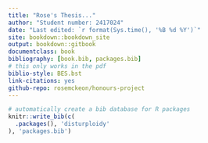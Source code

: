 ```yaml
--- 
title: "Rose's Thesis..."
author: "Student number: 2417024"
date: "Last edited: `r format(Sys.time(), '%B %d %Y')`"
site: bookdown::bookdown_site
output: bookdown::gitbook
documentclass: book
bibliography: [book.bib, packages.bib]
# this only works in the pdf
biblio-style: BES.bst 
link-citations: yes
github-repo: rosemckeon/honours-project
---
```


```r
# automatically create a bib database for R packages
knitr::write_bib(c(
  .packages(), 'disturploidy'
), 'packages.bib')
```

